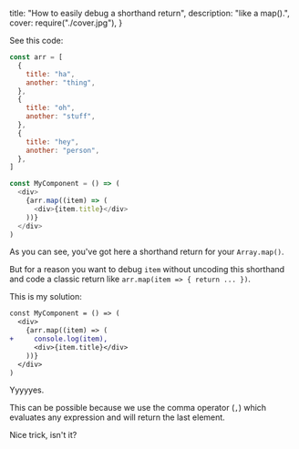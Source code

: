   title: "How to easily debug a shorthand return",
  description: "like a map().",
  cover: require("./cover.jpg"),
}

See this code:

```js
const arr = [
  {
    title: "ha",
    another: "thing",
  },
  {
    title: "oh",
    another: "stuff",
  },
  {
    title: "hey",
    another: "person",
  },
]

const MyComponent = () => (
  <div>
    {arr.map((item) => (
      <div>{item.title}</div>
    ))}
  </div>
)
```

As you can see, you've got here a shorthand return for your `Array.map()`.

But for a reason you want to debug `item` without uncoding this shorthand and code a classic return like `arr.map(item => { return ... })`.

This is my solution:

```diff
const MyComponent = () => (
  <div>
    {arr.map((item) => (
+     console.log(item),
      <div>{item.title}</div>
    ))}
  </div>
)
```

Yyyyyes.

This can be possible because we use the comma operator (`,`) which evaluates any expression and will return the last element.

Nice trick, isn't it?
